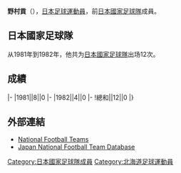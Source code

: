 {{Infobox football biography
|name=野村貢
|image=
|fullname=野村貢
|birth_date={{Birth date and age|1956|11|21}}
|cityofbirth=[[北海道|北海道]]
|countryofbirth=[[日本|日本]]
|height=1.84 m
|position=[[後衛_(足球)|後衛]]
|currentclub=
|years=1979-1989
|clubs=[[湘南比馬|藤田工業]]
|caps(goals)=
|nationalyears=1981-1982
|nationalteam=[[日本國家足球隊|日本]]
|nationalcaps(goals)=12 (0)
}}
'''野村貢'''（{{Bd|1956年|11月21日||}}），[[日本|日本]][[足球|足球]][[運動員|運動員]]，前[[日本國家足球隊|日本國家足球隊]]成員。

==日本國家足球隊==
从1981年到1982年，他共为[[日本國家足球隊|日本國家足球隊]]出场12次。

==成績==
{{Football player national team statistics|JPN}}
|-
|1981||8||0
|-
|1982||4||0
|-
!總和||12||0
|}

==外部連結==
{{Reflist}}
*[http://www.national-football-teams.com/v2/player.php?id=36449 National Football Teams] {{Wayback|url=http://www.national-football-teams.com/v2/player.php?id=36449 |date=20121020223151 }}
*[https://web.archive.org/web/20160319085900/http://www.japannationalfootballteam.com/en/players/nomura_mitsugu.html Japan National Football Team Database]

{{Japan-sport-bio-stub}}
{{Soccer-player-stub}}
[[Category:日本國家足球隊成員|Category:日本國家足球隊成員]]
[[Category:北海道足球運動員|Category:北海道足球運動員]]
